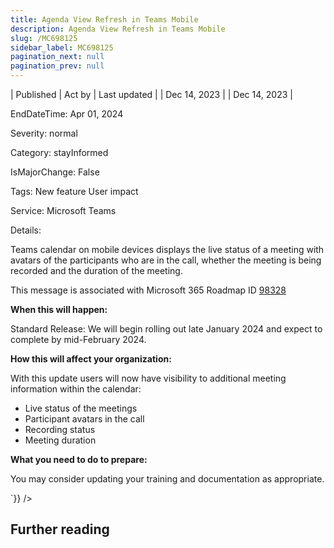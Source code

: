 ```yaml
---
title: Agenda View Refresh in Teams Mobile
description: Agenda View Refresh in Teams Mobile
slug: /MC698125
sidebar_label: MC698125
pagination_next: null
pagination_prev: null
---
```



| Published | Act by | Last updated |
| Dec 14, 2023 |  | Dec 14, 2023 |

EndDateTime: Apr 01, 2024

Severity: normal

Category: stayInformed

IsMajorChange: False

Tags: New feature User impact

Service: Microsoft Teams

Details: 

<div dangerouslySetInnerHTML={{__html:`
<p>Teams calendar on mobile devices displays the live status of a meeting with avatars of the participants who are in the call, whether the meeting is being recorded and the duration of the meeting.<br></p><p>This message is associated with Microsoft 365 Roadmap ID <a href="https://www.microsoft.com/microsoft-365/roadmap?rtc=1%26filters=&amp;searchterms=98328" target="_blank">98328</a> </p><p><b>When this will happen:</b></p><p>Standard Release: We will begin rolling out late January 2024 and expect to complete by mid-February 2024.</p><p><b>How this will affect your organization:</b></p><p>With this update users will now have visibility to additional meeting information within the calendar:</p><ul><li>Live status of the meetings</li><li>Participant avatars in the call</li><li>Recording status</li><li>Meeting duration</li></ul><p><b>What you need to do to prepare:</b></p><p>You may consider updating your training and documentation as appropriate.</p>
`}} />

## Further reading
